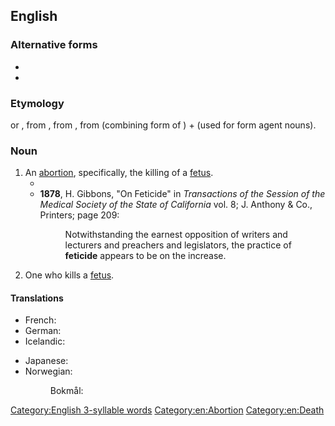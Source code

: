 {{also|féticide}}

==English==

===Alternative forms===
* {{l|en|fetucide}}
* {{l|en|foeticide}}

===Etymology===
{{suffix|en|fetus|cide}} or {{suffix|en|fetus|icide}}, from {{etyl|fr|en}} {{m|fr|-cide}}, from {{etyl|la|en}} {{m|la|-cida||cutter, killer}}, from {{m|la|-cid}} (combining form of {{m|la|caedō||cut, kill}}) + {{m|la|-a||-er}} (used for form agent nouns).

===Noun===
{{en-noun|~}}

# An [[abortion]], specifically, the killing of a [[fetus]]. {{defdate|from 19th century}}
#* {{quote-book|en|title=Abortion in Judaism
|author=Daniel Schiff
|publisher=Cambridge University Press
|year=2002
|isbn=0521521661|page=68
|passage=Zimra, then, takes an unequivocal stance; favoring Rashi's view over that of Maimonides, he offers little comfort for the ''rodef'' approach, holding instead that '''feticide''' cannot be regarded as murder becaue the fetus is not a ''nefesh''.}}
#* '''1878''', H. Gibbons, "On Feticide" in ''Transactions of the Session of the Medical Society of the State of California'' vol. 8; J. Anthony & Co., Printers; page 209:
#*: Notwithstanding the earnest opposition of writers and lecturers and preachers and legislators, the practice of '''feticide''' appears to be on the increase.
# One who kills a [[fetus]].

====Translations====
{{trans-top|killing of a fetus}}
* French: {{t+|fr|fœticide|m}}
* German: {{t+|de|Fetozid|m}}
* Icelandic: {{t|is|fósturdráp|n}}
{{trans-mid}}
* Japanese: {{t+|ja|堕胎|tr=だたい, datai}}
* Norwegian:
*: Bokmål: {{t|nb|fosterdrap|n}}
{{trans-bottom}}

{{trans-top|one who kills a fetus}}
{{trans-mid}}
{{trans-bottom}}

[[Category:English 3-syllable words]]
[[Category:en:Abortion]]
[[Category:en:Death]]